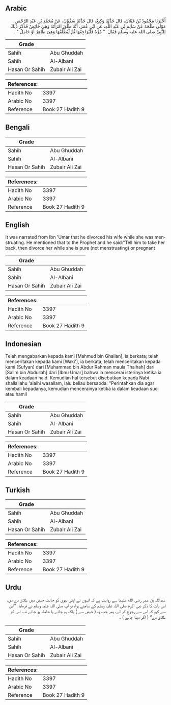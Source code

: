 ## Arabic


<div dir="rtl" lang="ar" style={{fontSize:'larger',backgroundColor:'#f8f9fa',padding:20}}>
أَخْبَرَنَا مَحْمُودُ بْنُ غَيْلاَنَ، قَالَ حَدَّثَنَا وَكِيعٌ، قَالَ حَدَّثَنَا سُفْيَانُ، عَنْ مُحَمَّدِ بْنِ عَبْدِ الرَّحْمَنِ، مَوْلَى طَلْحَةَ عَنْ سَالِمِ بْنِ عَبْدِ اللَّهِ، عَنِ ابْنِ عُمَرَ، أَنَّهُ طَلَّقَ امْرَأَتَهُ وَهِيَ حَائِضٌ فَذَكَرَ ذَلِكَ لِلنَّبِيِّ صلى الله عليه وسلم فَقَالَ ‏ "‏ مُرْهُ فَلْيُرَاجِعْهَا ثُمَّ لْيُطَلِّقْهَا وَهِيَ طَاهِرٌ أَوْ حَامِلٌ ‏"‏ ‏.‏
</div>
<div style={{backgroundColor:'#f8f9fa',padding:20, marginBottom: 10}}><table> <thead> <tr> <th>Grade</th> <th></th> </tr> </thead> <tbody> <tr><td>Sahih</td><td>Abu Ghuddah</td></tr><tr><td>Sahih</td><td>Al-Albani</td></tr><tr><td>Hasan Or Sahih</td><td>Zubair Ali Zai</td></tr></tbody></table><table> <thead> <tr> <th>References:</th> <th></th> </tr> </thead> <tbody><tr><td>Hadith No</td><td>3397</td></tr><tr><td>Arabic No</td><td>3397</td></tr><tr><td>Reference</td><td>Book 27 Hadith 9</td></tr></tbody></table></div>

## Bengali


<div dir="ltr" lang="bn" style={{fontSize:'larger',backgroundColor:'#f8f9fa',padding:20}}>

</div>
<div style={{backgroundColor:'#f8f9fa',padding:20, marginBottom: 10}}><table> <thead> <tr> <th>Grade</th> <th></th> </tr> </thead> <tbody> <tr><td>Sahih</td><td>Abu Ghuddah</td></tr><tr><td>Sahih</td><td>Al-Albani</td></tr><tr><td>Hasan Or Sahih</td><td>Zubair Ali Zai</td></tr></tbody></table><table> <thead> <tr> <th>References:</th> <th></th> </tr> </thead> <tbody><tr><td>Hadith No</td><td>3397</td></tr><tr><td>Arabic No</td><td>3397</td></tr><tr><td>Reference</td><td>Book 27 Hadith 9</td></tr></tbody></table></div>

## English


<div dir="ltr" lang="en" style={{fontSize:'larger',backgroundColor:'#f8f9fa',padding:20}}>
It was narrated from Ibn 'Umar that he divorced his wife while she was menstruating. He mentioned that to the Prophet and he said:"Tell him to take her back, then divorce her while she is pure (not menstruating) or pregnant
</div>
<div style={{backgroundColor:'#f8f9fa',padding:20, marginBottom: 10}}><table> <thead> <tr> <th>Grade</th> <th></th> </tr> </thead> <tbody> <tr><td>Sahih</td><td>Abu Ghuddah</td></tr><tr><td>Sahih</td><td>Al-Albani</td></tr><tr><td>Hasan Or Sahih</td><td>Zubair Ali Zai</td></tr></tbody></table><table> <thead> <tr> <th>References:</th> <th></th> </tr> </thead> <tbody><tr><td>Hadith No</td><td>3397</td></tr><tr><td>Arabic No</td><td>3397</td></tr><tr><td>Reference</td><td>Book 27 Hadith 9</td></tr></tbody></table></div>

## Indonesian


<div dir="ltr" lang="id" style={{fontSize:'larger',backgroundColor:'#f8f9fa',padding:20}}>
Telah mengabarkan kepada kami [Mahmud bin Ghailan], ia berkata; telah menceritakan kepada kami [Waki'], ia berkata; telah menceritakan kepada kami [Sufyan] dari [Muhammad bin Abdur Rahman maula Thalhah] dari [Salim bin Abdullah] dari [Ibnu Umar] bahwa ia mencerai isterinya ketika ia dalam keadaan haid. Kemudian hal tersebut disebutkan kepada Nabi shallallahu 'alaihi wasallam, lalu beliau bersabda: "Perintahkan dia agar kembali kepadanya, kemudian mencerainya ketika ia dalam keadaan suci atau hamil
</div>
<div style={{backgroundColor:'#f8f9fa',padding:20, marginBottom: 10}}><table> <thead> <tr> <th>Grade</th> <th></th> </tr> </thead> <tbody> <tr><td>Sahih</td><td>Abu Ghuddah</td></tr><tr><td>Sahih</td><td>Al-Albani</td></tr><tr><td>Hasan Or Sahih</td><td>Zubair Ali Zai</td></tr></tbody></table><table> <thead> <tr> <th>References:</th> <th></th> </tr> </thead> <tbody><tr><td>Hadith No</td><td>3397</td></tr><tr><td>Arabic No</td><td>3397</td></tr><tr><td>Reference</td><td>Book 27 Hadith 9</td></tr></tbody></table></div>

## Turkish


<div dir="ltr" lang="tr" style={{fontSize:'larger',backgroundColor:'#f8f9fa',padding:20}}>

</div>
<div style={{backgroundColor:'#f8f9fa',padding:20, marginBottom: 10}}><table> <thead> <tr> <th>Grade</th> <th></th> </tr> </thead> <tbody> <tr><td>Sahih</td><td>Abu Ghuddah</td></tr><tr><td>Sahih</td><td>Al-Albani</td></tr><tr><td>Hasan Or Sahih</td><td>Zubair Ali Zai</td></tr></tbody></table><table> <thead> <tr> <th>References:</th> <th></th> </tr> </thead> <tbody><tr><td>Hadith No</td><td>3397</td></tr><tr><td>Arabic No</td><td>3397</td></tr><tr><td>Reference</td><td>Book 27 Hadith 9</td></tr></tbody></table></div>

## Urdu


<div dir="rtl" lang="ur" style={{fontSize:'larger',backgroundColor:'#f8f9fa',padding:20}}>
عبداللہ بن عمر رضی الله عنہما سے روایت ہے کہ انہوں نے اپنی بیوی کو حالت حیض میں طلاق دے دی، اس بات کا ذکر نبی اکرم صلی اللہ علیہ وسلم کے سامنے ہوا، تو آپ صلی اللہ علیہ وسلم نے فرمایا: ”اس سے کہو کہ اس سے رجوع کر لے، پھر جب وہ ( حیض سے ) پاک ہو جائے یا حاملہ ہو جائے تب اس کو طلاق دے“ ( اگر دینا چاہے ) ۔
</div>
<div style={{backgroundColor:'#f8f9fa',padding:20, marginBottom: 10}}><table> <thead> <tr> <th>Grade</th> <th></th> </tr> </thead> <tbody> <tr><td>Sahih</td><td>Abu Ghuddah</td></tr><tr><td>Sahih</td><td>Al-Albani</td></tr><tr><td>Hasan Or Sahih</td><td>Zubair Ali Zai</td></tr></tbody></table><table> <thead> <tr> <th>References:</th> <th></th> </tr> </thead> <tbody><tr><td>Hadith No</td><td>3397</td></tr><tr><td>Arabic No</td><td>3397</td></tr><tr><td>Reference</td><td>Book 27 Hadith 9</td></tr></tbody></table></div>